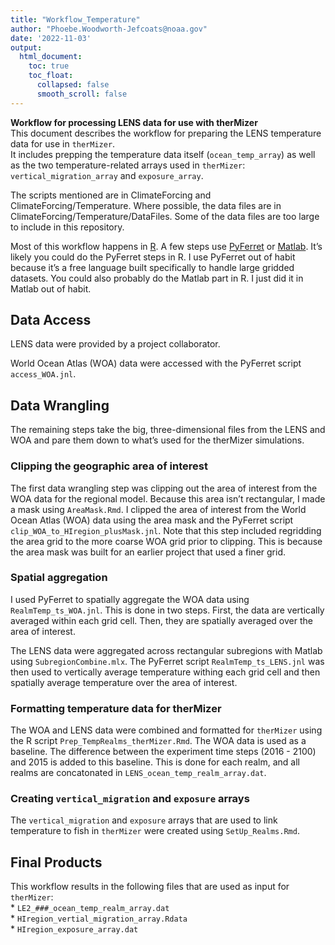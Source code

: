 ```yaml
---
title: "Workflow_Temperature"
author: "Phoebe.Woodworth-Jefcoats@noaa.gov"
date: '2022-11-03'
output: 
  html_document:
    toc: true
    toc_float: 
      collapsed: false
      smooth_scroll: false
---
```


__Workflow for processing LENS data for use with therMizer__  
This document describes the workflow for preparing the LENS temperature data for use in `therMizer`.  
It includes prepping the temperature data itself (`ocean_temp_array`) as well as the two
temperature-related arrays used in `therMizer`: `vertical_migration_array` and `exposure_array`.  

The scripts mentioned are in ClimateForcing and ClimateForcing/Temperature.  Where possible, the data
files are in ClimateForcing/Temperature/DataFiles.  Some of the data files are too large to include in
this repository.

Most of this workflow happens in [R](https://www.r-project.org/).  A few steps use [PyFerret](https://ferret.pmel.noaa.gov/Ferret/) or [Matlab](https://www.mathworks.com/products/matlab.html). 
It's likely you could do the PyFerret steps in R.  I use PyFerret out of habit because it's a free
language built specifically to handle large gridded datasets. You could also probably do the Matlab 
part in R.  I just did it in Matlab out of habit.

## Data Access
LENS data were provided by a project collaborator.

World Ocean Atlas (WOA) data were accessed with the PyFerret script `access_WOA.jnl`. 

## Data Wrangling
The remaining steps take the big, three-dimensional files from the LENS and WOA and pare them down 
to what's used for the therMizer simulations.

### Clipping the geographic area of interest
The first data wrangling step was clipping out the area of interest from the WOA data for the 
regional model.  Because this area isn't rectangular, I made a mask using `AreaMask.Rmd`.  I clipped 
the area of interest from the World Ocean Atlas (WOA) data using the area mask and the PyFerret 
script `clip_WOA_to_HIregion_plusMask.jnl`.  Note that this step included regridding the area grid 
to the more coarse WOA grid prior to clipping.  This is because the area mask was built for an earlier
project that used a finer grid.

### Spatial aggregation
I used PyFerret to spatially aggregate the WOA data using `RealmTemp_ts_WOA.jnl`.  This is done in 
two steps. First, the data are vertically averaged within each grid cell.  Then, they are spatially
averaged over the area of interest.  

The LENS data were aggregated across rectangular subregions with Matlab using 
`SubregionCombine.mlx`.  The PyFerret script `RealmTemp_ts_LENS.jnl` was then used to vertically 
average temperature withing each grid cell and then spatially average temperature over the area of
interest.

### Formatting temperature data for therMizer
The WOA and LENS data were combined and formatted for `therMizer` using the R script
`Prep_TempRealms_therMizer.Rmd`.  The WOA data is used as a baseline.  The difference between the
experiment time steps (2016 - 2100) and 2015 is added to this baseline.  This is done for each 
realm, and all realms are concatonated in `LENS_ocean_temp_realm_array.dat`.

### Creating `vertical_migration` and `exposure` arrays
The `vertical_migration` and `exposure` arrays that are used to link temperature to fish in `therMizer`
were created using `SetUp_Realms.Rmd`.

## Final Products
This workflow results in the following files that are used as input for `therMizer`:  
* `LE2_###_ocean_temp_realm_array.dat`  
* `HIregion_vertial_migration_array.Rdata`  
* `HIregion_exposure_array.dat`

